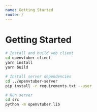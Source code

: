 ```yaml
---
name: Getting Started
route: /
---
```


# Getting Started

```bash
# Install and build web client
cd openvtuber-client
yarn install
yarn build

# Install server dependencies
cd ../openvtuber-server
pip install -r requirements.txt --user

# Run server
cd src
python -m openvtuber.lib
```

